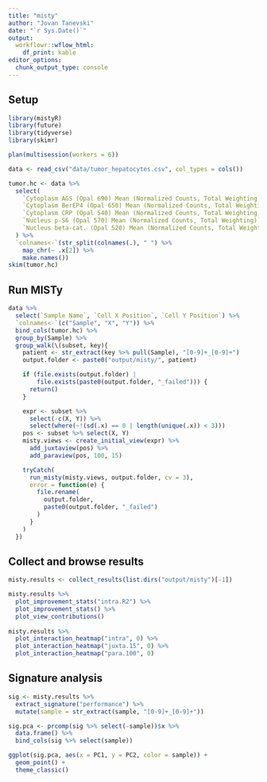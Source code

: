 ```yaml
---
title: "misty"
author: "Jovan Tanevski"
date: "`r Sys.Date()`"
output: 
  workflowr::wflow_html:
    df_print: kable
editor_options:
  chunk_output_type: console
---
```


## Setup

```r
library(mistyR)
library(future)
library(tidyverse)
library(skimr)

plan(multisession(workers = 6))
```

```r
data <- read_csv("data/tumor_hepatocytes.csv", col_types = cols())

tumor.hc <- data %>%
  select(
    `Cytoplasm AGS (Opal 690) Mean (Normalized Counts, Total Weighting)`,
    `Cytoplasm BerEP4 (Opal 650) Mean (Normalized Counts, Total Weighting)`,
    `Cytoplasm CRP (Opal 540) Mean (Normalized Counts, Total Weighting)`,
    `Nucleus p-S6 (Opal 570) Mean (Normalized Counts, Total Weighting)`,
    `Nucleus beta-cat. (Opal 520) Mean (Normalized Counts, Total Weighting)`
  ) %>%
  `colnames<-`(str_split(colnames(.), " ") %>%
    map_chr(~ .x[2]) %>%
    make.names())
skim(tumor.hc)
```

## Run MISTy

```r
data %>%
  select(`Sample Name`, `Cell X Position`, `Cell Y Position`) %>%
  `colnames<-`(c("Sample", "X", "Y")) %>%
  bind_cols(tumor.hc) %>%
  group_by(Sample) %>%
  group_walk(\(subset, key){
    patient <- str_extract(key %>% pull(Sample), "[0-9]+_[0-9]+")
    output.folder <- paste0("output/misty/", patient)

    if (file.exists(output.folder) | 
        file.exists(paste0(output.folder, "_failed"))) {
      return()
    }

    expr <- subset %>% 
      select(-c(X, Y)) %>%
      select(where(~!(sd(.x) == 0 | length(unique(.x)) < 3)))
    pos <- subset %>% select(X, Y)
    misty.views <- create_initial_view(expr) %>%
      add_juxtaview(pos) %>%
      add_paraview(pos, 100, 15)

    tryCatch(
      run_misty(misty.views, output.folder, cv = 3),
      error = function(e) {
        file.rename(
          output.folder,
          paste0(output.folder, "_failed")
        )
      }
    )
  })
```

## Collect and browse results

```r
misty.results <- collect_results(list.dirs("output/misty")[-1])

misty.results %>% 
  plot_improvement_stats("intra.R2") %>%
  plot_improvement_stats() %>% 
  plot_view_contributions()
  
misty.results %>% 
  plot_interaction_heatmap("intra", 0) %>%
  plot_interaction_heatmap("juxta.15", 0) %>% 
  plot_interaction_heatmap("para.100", 0)
```

## Signature analysis

```r
sig <- misty.results %>% 
  extract_signature("performance") %>% 
  mutate(sample = str_extract(sample, "[0-9]+_[0-9]+"))

sig.pca <- prcomp(sig %>% select(-sample))$x %>% 
  data.frame() %>% 
  bind_cols(sig %>% select(sample))

ggplot(sig.pca, aes(x = PC1, y = PC2, color = sample)) + 
  geom_point() + 
  theme_classic()
```

